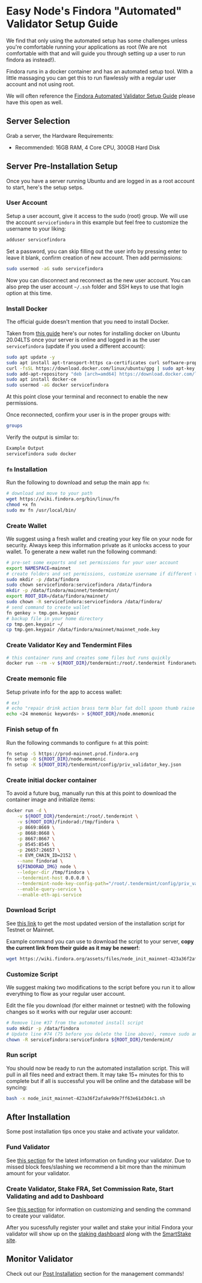 # Easy Node's Findora "Automated" Validator Setup Guide
We find that only using the automated setup has some challenges unless you're comfortable running your applications as root (We are not comfortable with that and will guide you through setting up a user to run findora as instead!).

Findora runs in a docker container and has an automated setup tool. With a little massaging you can get this to run flawlessly with a regular user account and not using root.

We will often reference the [Findora Automated Validator Setup Guide](https://wiki.findora.org/docs/guides/auto-setup) please have this open as well.

## Server Selection
Grab a server, the Hardware Requirements:
- Recommended: 16GB RAM, 4 Core CPU, 300GB Hard Disk

## Server Pre-Installation Setup
Once you have a server running Ubuntu and are logged in as a root account to start, here's the setup setps.

### User Account
Setup a user account, give it access to the sudo (root) group. We will use the account `servicefindora` in this example but feel free to customize the username to your liking:

```bash
adduser servicefindora
```

Set a password, you can skip filling out the user info by pressing enter to leave it blank, confirm creation of new account. Then add permissions:

```bash
sudo usermod -aG sudo servicefindora
```

Now you can disconnect and reconnect as the new user account. You can also prep the user account `~/.ssh` folder and SSH keys to use that login option at this time.

### Install Docker
The official guide doesn't mention that you need to install Docker. 

Taken from [this guide](https://www.digitalocean.com/community/tutorials/how-to-install-and-use-docker-on-ubuntu-20-04) here's our notes for installing docker on Ubuntu 20.04LTS once your server is online and logged in as the user `servicefindora` (update if you used a different account):

```bash
sudo apt update -y
sudo apt install apt-transport-https ca-certificates curl software-properties-common -y
curl -fsSL https://download.docker.com/linux/ubuntu/gpg | sudo apt-key add -
sudo add-apt-repository "deb [arch=amd64] https://download.docker.com/linux/ubuntu focal stable"
sudo apt install docker-ce
sudo usermod -aG docker servicefindora
```

At this point close your terminal and reconnect to enable the new permissions.

Once reconnected, confirm your user is in the proper groups with:

```bash
groups
```

Verify the output is similar to:

```bash
Example Output
servicefindora sudo docker
```

### `fn` Installation
Run the following to download and setup the main app `fn`:

```bash
# download and move to your path
wget https://wiki.findora.org/bin/linux/fn
chmod +x fn
sudo mv fn /usr/local/bin/
```

### Create Wallet
We suggest using a fresh wallet and creating your key file on your node for security. Always keep this information private as it unlocks access to your wallet. To generate a new wallet run the following command:

```bash
# pre-set some exports and set permissions for your user account
export NAMESPACE=mainnet
# create folders and set permissions, customize username if different than `servicefindora`
sudo mkdir -p /data/findora
sudo chown servicefindora:servicefindora /data/findora
mkdir -p /data/findora/mainnet/tendermint/
export ROOT_DIR=/data/findora/mainnet/
sudo chown -R servicefindora:servicefindora /data/findora/
# send command to create wallet
fn genkey > tmp.gen.keypair
# backup file in your home directory
cp tmp.gen.keypair ~/
cp tmp.gen.keypair /data/findora/mainnet/mainnet_node.key
```

### Create Validator Key and Tendermint Files

```bash
# this container runs and creates some files but runs quickly
docker run --rm -v ${ROOT_DIR}/tendermint:/root/.tendermint findoranetwork/findorad:latest init --mainnet || exit 1
```

### Create memonic file
Setup private info for the app to access wallet:

```bash
# ex)
# echo "repair drink action brass term blur fat doll spoon thumb raise squirrel tornado engine tumble picnic approve elegant tube urge ghost secret seminar blame" > ${ROOT_DIR}/node.mnemonic
echo <24 mnemonic keywords> > ${ROOT_DIR}/node.mnemonic
```

### Finish setup of fn
Run the following commands to configure `fn` at this point:

```bash
fn setup -S https://prod-mainnet.prod.findora.org
fn setup -O ${ROOT_DIR}/node.mnemonic
fn setup -K ${ROOT_DIR}/tendermint/config/priv_validator_key.json
```

### Create initial docker container
To avoid a future bug, manually run this at this point to download the container image and initialize items:

```bash
docker run -d \
    -v ${ROOT_DIR}/tendermint:/root/.tendermint \
    -v ${ROOT_DIR}/findorad:/tmp/findora \
    -p 8669:8669 \
    -p 8668:8668 \
    -p 8667:8667 \
    -p 8545:8545 \
    -p 26657:26657 \
    -e EVM_CHAIN_ID=2152 \
    --name findorad \
    ${FINDORAD_IMG} node \
    --ledger-dir /tmp/findora \
    --tendermint-host 0.0.0.0 \
    --tendermint-node-key-config-path="/root/.tendermint/config/priv_validator_key.json" \
    --enable-query-service \
    --enable-eth-api-service
```

### Download Script

See [this link](https://wiki.findora.org/docs/guides/auto-setup#download-and-run-the-automated-setup-script) to get the most updated version of the installation script for Testnet or Mainnet.

Example command you can use to download the script to your server, **copy the current link from their guide as it may be newer!**:

```bash
wget https://wiki.findora.org/assets/files/node_init_mainnet-423a36f2afake9de7ff63e61d3d4c1.sh
```

### Customize Script
We suggest making two modifications to the script before you run it to allow everything to flow as your regular user account. 

Edit the file you download (for either mainnet or testnet) with the following changes so it works with our regular user account:
```bash
# Remove line #37 from the automated install script
sudo mkdir -p /data/findora
# Update line #74 (75 before you delete the line above), remove sudo and update user account
chown -R servicefindora:servicefindora ${ROOT_DIR}/tendermint/
```

### Run script
You should now be ready to run the automated installation script. This will pull in all files need and extract them. It may take 15+ minutes for this to complete but if all is successful you will be online and the database will be syncing:

```bash
bash -x node_init_mainnet-423a36f2afake9de7ff63e61d3d4c1.sh
```

## After Installation
Some post installation tips once you stake and activate your validator.

### Fund Validator
See [this section](https://wiki.findora.org/docs/guides/auto-setup#fund-your-validator) for the latest information on funding your validator. Due to missed block fees/slashing we recommend a bit more than the minimum amount for your validator.

### Create Validator, Stake FRA, Set Commission Rate, Start Validating and add to Dashboard
See [this section](https://wiki.findora.org/docs/guides/auto-setup#stake-initial-fra-and-set-commission-rate) for information on customizing and sending the command to create your validator.

After you sucessfully register your wallet and stake your initial Findora your validator will show up on the [staking dashboard](https://findorascan.io/nodes) along with the [SmartStake site](https://findora.smartstake.io/).

## Monitor Validator
Check out our [Post Installation](/findora/post) section for the management commands!